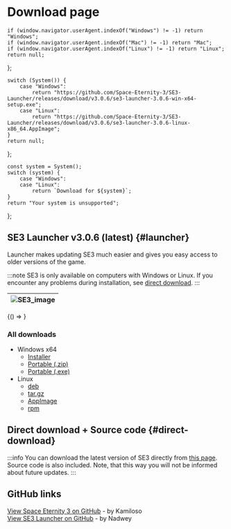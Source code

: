 
# Download page

    if (window.navigator.userAgent.indexOf("Windows") != -1) return "Windows";
    if (window.navigator.userAgent.indexOf("Mac") != -1) return "Mac";
    if (window.navigator.userAgent.indexOf("Linux") != -1) return "Linux";
    return null;
};

    switch (System()) {
        case "Windows":
            return "https://github.com/Space-Eternity-3/SE3-Launcher/releases/download/v3.0.6/se3-launcher-3.0.6-win-x64-setup.exe";
        case "Linux":
            return "https://github.com/Space-Eternity-3/SE3-Launcher/releases/download/v3.0.6/se3-launcher-3.0.6-linux-x86_64.AppImage";
    }
    return null;
};

    const system = System();
    switch (system) {
        case "Windows":
        case "Linux":
            return `Download for ${system}`;
    }
    return "Your system is unsupported";
};

## SE3 Launcher v3.0.6 (latest) {#launcher}

Launcher makes updating SE3 much easier and gives you easy access to older versions of the game.

:::note
SE3 is only available on computers with Windows or Linux. If you encounter any problems during
installation, see [direct download](#direct-download).
:::

| ![SE3_image](../../static/img/pages/launcher.png) |
| --- |

<BrowserOnly>{() => <DownloadButton text={GetMessage()} url={DownloadLink()} />}</BrowserOnly>

<h3> All downloads </h3>

-   Windows x64
    -   [Installer](https://github.com/Space-Eternity-3/SE3-Launcher/releases/download/v3.0.6/se3-launcher-3.0.6-win-x64-portable.exe)
    -   [Portable (.zip)](https://github.com/Space-Eternity-3/SE3-Launcher/releases/download/v3.0.6/se3-launcher-3.0.6-win-x64-portable.zip)
    -   [Portable (.exe)](https://github.com/Space-Eternity-3/SE3-Launcher/releases/download/v3.0.6/se3-launcher-3.0.6-win-x64-portable.exe)
-   Linux
    -   [deb](https://github.com/Space-Eternity-3/SE3-Launcher/releases/download/v3.0.6/se3-launcher-3.0.6-linux-amd64.deb)
    -   [tar.gz](https://github.com/Space-Eternity-3/SE3-Launcher/releases/download/v3.0.6/se3-launcher-3.0.6-linux-x64.tar.gz)
    -   [AppImage](https://github.com/Space-Eternity-3/SE3-Launcher/releases/download/v3.0.6/se3-launcher-3.0.6-linux-x86_64.AppImage)
    -   [rpm](https://github.com/Space-Eternity-3/SE3-Launcher/releases/download/v3.0.6/se3-launcher-3.0.6-linux-x86_64.rpm)

## Direct download + Source code {#direct-download}

:::info
You can download the latest version of SE3 directly from [this page](https://github.com/Space-Eternity-3/Space-Eternity-3/releases/tag/release%2FRelease-2.3).
Source code is also included. Note, that this way you will not be informed about future updates.
:::

## GitHub links

[View Space Eternity 3 on GitHub](https://github.com/Space-Eternity-3/Space-Eternity-3) - by Kamiloso  
[View SE3 Launcher on GitHub](https://github.com/Space-Eternity-3/SE3-Launcher) - by Nadwey  
